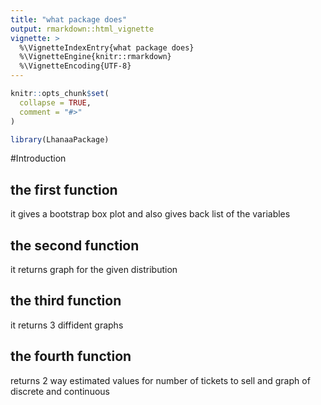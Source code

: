 ```yaml
---
title: "what package does"
output: rmarkdown::html_vignette
vignette: >
  %\VignetteIndexEntry{what package does}
  %\VignetteEngine{knitr::rmarkdown}
  %\VignetteEncoding{UTF-8}
---
```


```r
knitr::opts_chunk$set(
  collapse = TRUE,
  comment = "#>"
)
```

```r
library(LhanaaPackage)
```

#Introduction


## the first function
it gives a bootstrap box plot and also gives back list of the variables

## the second function
it returns graph for the given distribution

## the third function
it returns 3 diffident graphs

## the fourth function
 returns 2 way estimated values for number of tickets to sell and  graph of discrete and continuous
